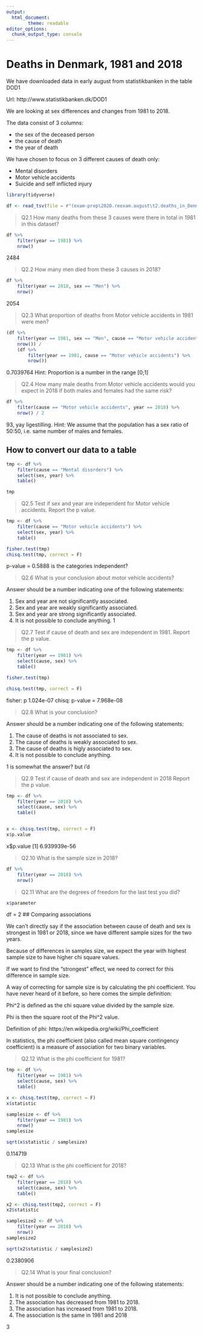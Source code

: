 ```yaml
---
output:
  html_document:
        theme: readable
editor_options: 
  chunk_output_type: console
---
```


# Deaths in Denmark, 1981 and 2018

We have downloaded data in early august from statistikbanken in the table DOD1

Url: http://www.statistikbanken.dk/DOD1

We are looking at sex differences and changes from 1981 to 2018. 

The data consist of 3 columns:

 * the sex of the deceased person
 * the cause of death
 * the year of death
 
We have chosen to focus on 3 different causes of death only:

 * Mental disorders
 * Motor vehicle accidents
 * Suicide and self inflicted injury
 
```r

library(tidyverse)

df <- read_tsv(file = r"(exam-prep\2020.reexam.august\t2.deaths_in_Denmark_dataset.tsv)")

```

>Q2.1 How many deaths from these 3 causes were there in total in 1981 in this dataset?

```r
df %>%
    filter(year == 1981) %>%
    nrow()
```
2484

>Q2.2 How many men died from these 3 causes in 2018? 
```r
df %>%
    filter(year == 2018, sex == "Men") %>%
    nrow()
```
2054

>Q2.3 What proportion of deaths from Motor vehicle accidents in 1981 were men?

```r
(df %>%
    filter(year == 1981, sex == "Men", cause == "Motor vehicle accidents") %>%
    nrow()) /
    (df %>%
        filter(year == 1981, cause == "Motor vehicle accidents") %>%
        nrow())
```
0.7039764
Hint: Proportion is a number in the range [0;1]


>Q2.4 How many male deaths from Motor vehicle accidents would you expect in 2018 if both males and females had the same risk?

```r

df %>%
    filter(cause == "Motor vehicle accidents", year == 2018) %>%
    nrow() / 2
```
93, yay ligestilling.
Hint: We assume that the population has a sex ratio of 50:50, i.e. same number of males and females.


## How to convert our data to a table

```r

tmp <- df %>%
    filter(cause == "Mental disorders") %>%
    select(sex, year) %>%
    table()

tmp
```

>Q2.5 Test if sex and year are independent for Motor vehicle accidents. Report the p value.

```r
tmp <- df %>%
    filter(cause == "Motor vehicle accidents") %>%
    select(sex, year) %>%
    table()

fisher.test(tmp)
chisq.test(tmp, correct = F)
```

p-value = 0.5888
is the categories independent?


>Q2.6 What is your conclusion about motor vehicle accidents?


Answer should be a number indicating one of the following statements:

1. Sex and year are not significantly associated.  
2. Sex and year are weakly significantly associated.  
3. Sex and year are strong significantly associated.  
4. It is not possible to conclude anything.
1

>Q2.7 Test if cause of death and sex are independent in 1981. Report the p value.

```r
tmp <- df %>%
    filter(year == 1981) %>%
    select(cause, sex) %>%
    table()

fisher.test(tmp)

chisq.test(tmp, correct = F)
```

fisher: 	p 1.024e-07
chisq: 		p-value = 7.968e-08


>Q2.8 What is your conclusion?

Answer should be a number indicating one of the following statements:

1. The cause of deaths is not associated to sex.  
2. The cause of deaths is weakly associated to sex.  
3. The cause of deaths is higly associated to sex.  
4. It is not possible to conclude anything.

1 is somewhat the answer?
but i'd  

>Q2.9 Test if cause of death and sex are independent in 2018 Report the p value.

```r

tmp <- df %>%
    filter(year == 2018) %>%
    select(cause, sex) %>%
    table()


x <- chisq.test(tmp, correct = F)
x$p.value
```
x$p.value
[1] 6.939939e-56

>Q2.10 What is the sample size in 2018?
```r
df %>%
    filter(year == 2018) %>%
    nrow()
```

>Q2.11 What are the degrees of freedom for the last test you did?

```r

x$parameter
```
df = 2
## Comparing associations

We can’t directly say if the association between cause of death and sex is strongest in 1981 or 2018, since we have different sample sizes for the two years.

Because of differences in samples size, we expect the year with highest sample size to have higher chi square values.

If we want to find the "strongest" effect, we need to correct for this difference in sample size.

A way of correcting for sample size is by calculating the phi coefficient. You have never heard of it before, so here comes the simple definition:

Phi^2 is defined as the chi square value divided by the sample size. 

Phi is then the square root of the Phi^2 value.

Definition of phi: https://en.wikipedia.org/wiki/Phi_coefficient

In statistics, the phi coefficient (also called mean square contingency coefficient) is a measure of association for two binary variables.

>Q2.12 What is the phi coefficient for 1981?

```r

tmp <- df %>%
    filter(year == 1981) %>%
    select(cause, sex) %>%
    table()

x <- chisq.test(tmp, correct = F)
x$statistic

samplesize <- df %>%
    filter(year == 1981) %>%
    nrow()
samplesize

sqrt(x$statistic / samplesize)
```
0.114719

>Q2.13 What is the phi coefficient for 2018?

```r

tmp2 <- df %>%
    filter(year == 2018) %>%
    select(cause, sex) %>%
    table()

x2 <- chisq.test(tmp2, correct = F)
x2$statistic

samplesize2 <- df %>%
    filter(year == 2018) %>%
    nrow()
samplesize2

sqrt(x2$statistic / samplesize2)
```
0.2380906

>Q2.14 What is your final conclusion?

Answer should be a number indicating one of the following statements:

1. It is not possible to conclude anything.
2. The association has decreased from 1981 to 2018.
3. The association has increased from 1981 to 2018.
4. The association is the same in 1981 and 2018

3


